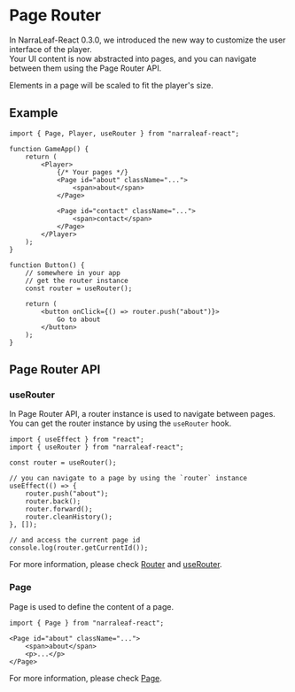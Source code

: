 # Page Router

In NarraLeaf-React 0.3.0, we introduced the new way to customize the user interface of the player.  
Your UI content is now abstracted into pages, and you can navigate between them using the Page Router API.

Elements in a page will be scaled to fit the player's size.

## Example

```tsx
import { Page, Player, useRouter } from "narraleaf-react";
```

```tsx
function GameApp() {
    return (
        <Player>
            {/* Your pages */}
            <Page id="about" className="...">
                <span>about</span>
            </Page>

            <Page id="contact" className="...">
                <span>contact</span>
            </Page>
        </Player>
    );
}

function Button() {
    // somewhere in your app
    // get the router instance
    const router = useRouter();

    return (
        <button onClick={() => router.push("about")}>
            Go to about
        </button>
    );
}
```

## Page Router API

### useRouter

In Page Router API, a router instance is used to navigate between pages.  
You can get the router instance by using the `useRouter` hook.

```tsx
import { useEffect } from "react";
import { useRouter } from "narraleaf-react";
```

```tsx
const router = useRouter();

// you can navigate to a page by using the `router` instance
useEffect(() => {
    router.push("about");
    router.back();
    router.forward();
    router.cleanHistory();
}, []);

// and access the current page id
console.log(router.getCurrentId());
```

For more information, please check [Router](./page-router/router) and [useRouter](./hooks/useRouter).

### Page

Page is used to define the content of a page.

```tsx
import { Page } from "narraleaf-react";
```

```tsx
<Page id="about" className="...">
    <span>about</span>
    <p>...</p>
</Page>
```

For more information, please check [Page](./page-router/page).

